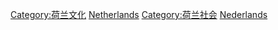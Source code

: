 {{Commons cat|Religion in the Netherlands}}
{{catmore}}

[[Category:荷兰文化|Category:荷兰文化]]
[[Category:欧洲各国宗教|Netherlands]]
[[Category:荷兰社会|Category:荷兰社会]]
[[Category:各國宗教|Nederlands]]